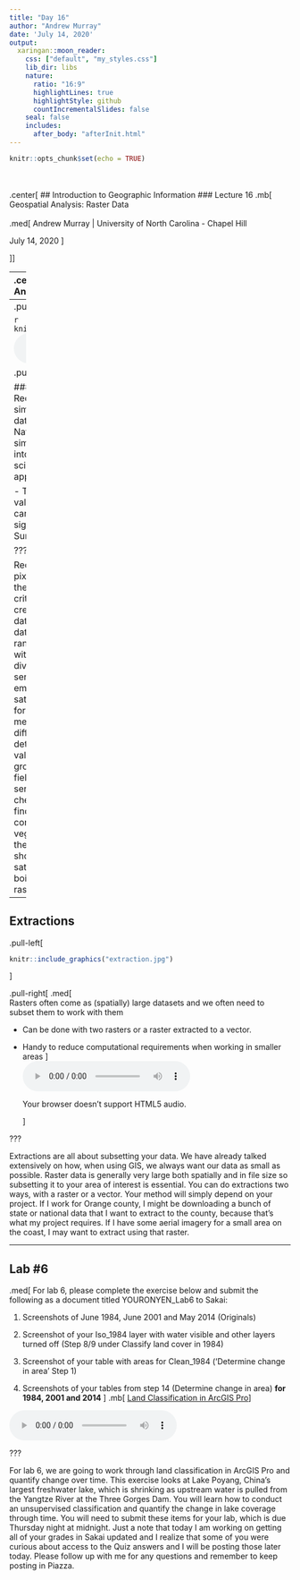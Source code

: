 ```yaml
---
title: "Day 16"
author: "Andrew Murray"
date: 'July 14, 2020'
output:
  xaringan::moon_reader:
    css: ["default", "my_styles.css"]
    lib_dir: libs
    nature:
      ratio: "16:9"
      highlightLines: true
      highlightStyle: github
      countIncrementalSlides: false
    seal: false
    includes:
      after_body: "afterInit.html"
---
```


```r
knitr::opts_chunk$set(echo = TRUE)
```

<br><br>
.center[
## Introduction to Geographic Information
### Lecture 16
.mb[
Geospatial Analysis: Raster Data <br>
<br>
.med[
Andrew Murray | University of North Carolina - Chapel Hill

July 14, 2020
]

]]

---
.center[
### Single vs. Multiple Layer Analysis
]

.pull-left[
.med[
**Single Layer Analysis:**

Operations conducted using a single layer
- Raster Reclassification
- Buffer
]
]

.pull-right[
.med[
**Multiple Layer Analysis:**

Operation using multiple layers
- Extractions
- Overlays
]
]

<br><br><br>
<audio controls>
  <source src="/slides/intro_geographic_information/Day16/audio/d16s02.mp3" type="audio/mpeg">
  <p>Your browser doesn't support HTML5 audio.</p>
</audio>

???

Hi everyone, today I am simply going to introduce classifications to you and get you going on lab 6. This lab will be another walkthrough with a tutrial from ESRI so it will give you very specific instructions on how to complete the tasks. By now you should be through chapter 8 in the book, and if not, make sure you have at least familiarized yourself with classification.
Much like in vector analyses, we can break down operations on rasters into categories of single vs multiple layer analyses. Reclassification is most often used to simplify overly complex rasters. We can also run buffers based on cells of a raster rather than vectors. The most common multiple layer anlyses for rasters involve extractions which is an approach for subsetting a raster and overlays which is the process of combining data from multiple rasters, like an intersection in vector analysis. 

---
.pull-left[
### Raster Reclassification
<br>

```r
knitr::include_graphics("reclass.png")
```
<br>
<audio controls>
  <source src="/slides/intro_geographic_information/Day16/audio/d16s03.mp3" type="audio/mpeg">
  <p>Your browser doesn't support HTML5 audio.</p>
</audio>
]

.pull-right[

### Generalization
.med[
Raster Reclassification is the process of simplifying a raster with high resolution data into more generalized data.
- The National Land Cover Dataset (NLCD) simplifies remotely sensed satellite data into land cover classifications for scientists to use for all sorts of applications.

- This requires determining which data values (specifically ranges of values) can be associated with specific spectral signals of:
  - Vegetation
  - Impervious Surfaces
  - Water
  - Much More...
]
]

???

Reclassification is the process of taking pixel values within a raster and changing them to different values based on certain criteria. A prime example of this is the creation of the national land cover dataset, which uses remotely sensed data from the landsat satellite and takes ranges of values which are associated with different landcover types. So I won't dive too deep into the world of remote sensing right now but I want to emphasize that landsat is a multiband satellite, so it creates a different raster for each range of wavelengths it measures. By combining those rasters in different combinations, scientists can detect patterns of vegetation which they validate through a process called groundtruthing (literally driving out to a field / forest / lake and using a similar sensor to the satellite on the ground and checking for differences). When they find a range of pixel values that consistently matches up with a vegetation type, they reclassify based on these values to create the NLCD. In short, they take a tremendous amount of satellite data, field work and math and boil it all down to a simplified national raster of land cover. 

---
## Extractions

.pull-left[
```r
knitr::include_graphics("extraction.jpg")
```
]

.pull-right[
.med[
<br>
Rasters often come as (spatially) large datasets and we often need to subset them to work with them

- Can be done with two rasters or a raster extracted to a vector. 

- Handy to reduce computational requirements when working in smaller areas
]
<br>
<audio controls>
  <source src="/slides/intro_geographic_information/Day16/audio/d16s03.mp3" type="audio/mpeg">
  <p>Your browser doesn't support HTML5 audio.</p>
</audio>
]

???

Extractions are all about subsetting your data. We have already talked extensively on how, when using GIS, we always want our data as small as possible. Raster data is generally very large both spatially and in file size so subsetting it to your area of interest is essential. You can do extractions two ways, with a raster or a vector. Your method will simply depend on your project. If I work for Orange county, I might be downloading a bunch of state or national data that I want to extract to the county, because that's what my project requires. If I have some aerial imagery for a small area on the coast, I may want to extract using that raster.

---
## Lab #6
.med[
For lab 6, please complete the exercise below and submit the following as a document titled YOURONYEN_Lab6 to Sakai:

1. Screenshots of June 1984, June 2001 and May 2014 (Originals)

2. Screenshot of your Iso_1984 layer with water visible and other layers turned off (Step 8/9 under Classify land cover in 1984)

3. Screenshot of your table with areas for Clean_1984 ('Determine change in area' Step 1)

4. Screenshots of your tables from step 14 (Determine change in area) **for 1984, 2001 and 2014**
]
.mb[
[Land Classification in ArcGIS Pro](https://learn.arcgis.com/en/projects/classify-land-cover-to-measure-shrinking-lakes/)
]

<audio controls>
  <source src="/slides/intro_geographic_information/Day16/audio/d16s05.mp3" type="audio/mpeg">
  <p>Your browser doesn't support HTML5 audio.</p>
</audio>

???

For lab 6, we are going to work through land classification in ArcGIS Pro and quantify change over time. This exercise looks at Lake Poyang, China's largest freshwater lake, which is shrinking as upstream water is pulled from the Yangtze River at the Three Gorges Dam. You will learn how to conduct an unsupervised classification and quantify the change in lake coverage through time. You will need to submit these items for your lab, which is due Thursday night at midnight. Just a note that today I am working on getting all of your grades in Sakai updated and I realize that some of you were curious about access to the Quiz answers and I will be posting those later today. Please follow up with me for any questions and remember to keep posting in Piazza. 